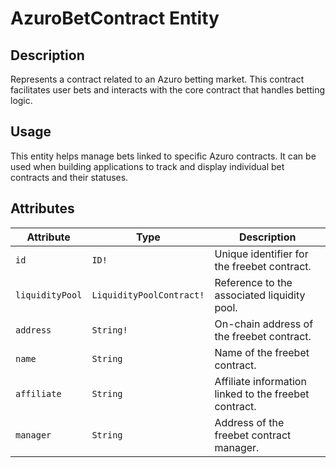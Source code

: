 # AzuroBetContract Entity

## Description

Represents a contract related to an Azuro betting market. This contract facilitates user bets and interacts with the core contract that handles betting logic.

## Usage

This entity helps manage bets linked to specific Azuro contracts. It can be used when building applications to track and display individual bet contracts and their statuses.

## Attributes

| **Attribute** | **Type** | **Description** |
| --- | --- | --- |
| `id` | `ID!` | Unique identifier for the freebet contract. |
| `liquidityPool` | `LiquidityPoolContract!` | Reference to the associated liquidity pool. |
| `address` | `String!` | On-chain address of the freebet contract. |
| `name` | `String` | Name of the freebet contract. |
| `affiliate` | `String` | Affiliate information linked to the freebet contract. |
| `manager` | `String` | Address of the freebet contract manager. |